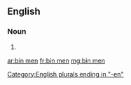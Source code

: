 ==English==

===Noun===
{{head|en|plural|head=[[bin]] [[man|men]]}}

# {{plural of|bin man|lang=en|nocat=1}}

[[Category:English plurals ending in "-en"]]

[[ar:bin men]]
[[fr:bin men]]
[[mg:bin men]]